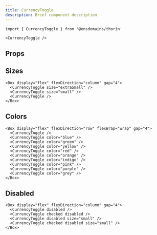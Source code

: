 ```yaml
---
title: CurrencyToggle
description: Brief component description
---
```


```tsx
import { CurrencyToggle } from '@ensdomains/thorin'
```

```tsx live=true expand=true
<CurrencyToggle />
```

## Props

<PropsTable sourceLink={sourceLink} types={types} />

## Sizes

```tsx live=true
<Box display="flex" flexDirection="column" gap="4">
  <CurrencyToggle size="extraSmall" />
  <CurrencyToggle size="small" />
  <CurrencyToggle />
</Box>
```

## Colors

```tsx live=true
<Box display="flex" flexDirection="row" flexWrap="wrap" gap="4">
  <CurrencyToggle />
  <CurrencyToggle color="blue" />
  <CurrencyToggle color="green" />
  <CurrencyToggle color="yellow" />
  <CurrencyToggle color="red" />
  <CurrencyToggle color="orange" />
  <CurrencyToggle color="indigo" />
  <CurrencyToggle color="pink" />
  <CurrencyToggle color="purple" />
  <CurrencyToggle color="grey" />
</Box>
```

## Disabled

```tsx live=true
<Box display="flex" flexDirection="column" gap="4">
  <CurrencyToggle disabled />
  <CurrencyToggle checked disabled />
  <CurrencyToggle disabled size="small" />
  <CurrencyToggle checked disabled size="small" />
</Box>
```
